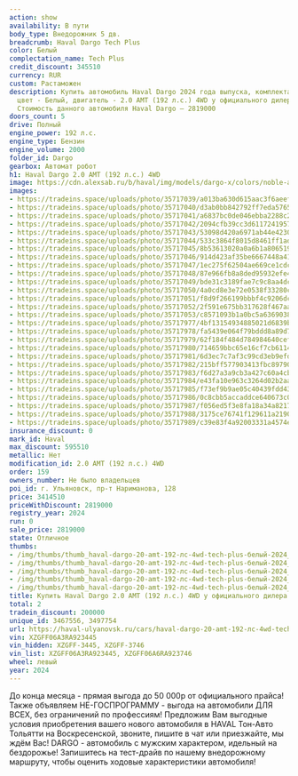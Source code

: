 ```yaml
---
action: show
availability: В пути
body_type: Внедорожник 5 дв.
breadcrumb: Haval Dargo Tech Plus
color: Белый
complectation_name: Tech Plus
credit_discount: 345510
currency: RUR
custom: Растаможен
description: Купить автомобиль Haval Dargo 2024 года выпуска, комплектация Tech Plus,
  цвет - Белый, двигатель - 2.0 AMT (192 л.с.) 4WD у официального дилера в г. Ульяновск.
  Стоимость данного автомобиля Haval Dargo – 2819000
doors_count: 5
drive: Полный
engine_power: 192 л.с.
engine_type: Бензин
engine_volume: 2000
folder_id: Dargo
gearbox: Автомат робот
h1: Haval Dargo 2.0 AMT (192 л.с.) 4WD
image: https://cdn.alexsab.ru/b/haval/img/models/dargo-x/colors/noble-agate.webp
images:
- https://tradeins.space/uploads/photo/35717039/a013ba630d615aac3f6aeef0a13f0e9c.jpg
- https://tradeins.space/uploads/photo/35717040/d3ab0bb842792ff7eda57657be57b7fa.jpg
- https://tradeins.space/uploads/photo/35717041/a6837bc0de046ebba2288c2027ddd338.jpg
- https://tradeins.space/uploads/photo/35717042/2094cfb39cc3d61172419570b3b9eb46.jpg
- https://tradeins.space/uploads/photo/35717043/53098d420a6971ab44e42303ef6bfb0a.jpg
- https://tradeins.space/uploads/photo/35717044/533c3864f8015d8461ff1add20d6cc33.jpg
- https://tradeins.space/uploads/photo/35717045/8b53613020a0a6b1a80651914a67605e.jpg
- https://tradeins.space/uploads/photo/35717046/914d423af35be6667448a415fadaa4cc.jpg
- https://tradeins.space/uploads/photo/35717047/1ec275f62504ae669ce1cdcf7523f4dc.jpg
- https://tradeins.space/uploads/photo/35717048/87e966fb8a8ded95932efe44071130bd.jpg
- https://tradeins.space/uploads/photo/35717049/bde31c3189fae7c9c8aa4dc0ce981c9d.jpg
- https://tradeins.space/uploads/photo/35717050/4a0cd8e3e72e0538f33280c45148bd5a.jpg
- https://tradeins.space/uploads/photo/35717051/f8d9f266199bbbf4c9206dc62af95dfd.jpg
- https://tradeins.space/uploads/photo/35717052/2f591e675bb317628f467aa9b7d69dde.jpg
- https://tradeins.space/uploads/photo/35717053/c8571093b1a0bc5a63690384143dc9f2.jpg
- https://tradeins.space/uploads/photo/35717977/4bf13154934885021d6839b579e9a3c6.jpg
- https://tradeins.space/uploads/photo/35717978/fa5439e064f79bddd8a89d712c3c7a13.jpg
- https://tradeins.space/uploads/photo/35717979/62f184f484d784984640cef3b3891f52.jpg
- https://tradeins.space/uploads/photo/35717980/714659bbc65e16cf7cb6114cbe6cdc67.jpg
- https://tradeins.space/uploads/photo/35717981/6d3ec7c7af3c99cd3eb9efdf6325793f.jpg
- https://tradeins.space/uploads/photo/35717982/215bff577903413fbc89790c1729dbc9.jpg
- https://tradeins.space/uploads/photo/35717983/f6d27a3a9cb3a427c60a4cbb89d92faa.jpg
- https://tradeins.space/uploads/photo/35717984/e43fa10e963c3264d02b2aab88cd648f.jpg
- https://tradeins.space/uploads/photo/35717985/f73ef9b9ae05c40439fdd4343f6bc630.jpg
- https://tradeins.space/uploads/photo/35717986/0c8cbb5accaddce640673c08ab70d57b.jpg
- https://tradeins.space/uploads/photo/35717987/f056ed5f3e8fa18a34a82177685de0e5.jpg
- https://tradeins.space/uploads/photo/35717988/3175ce76741f129611a219090022ff07.jpg
- https://tradeins.space/uploads/photo/35717989/c39e83f4a92003331a4574e993573b81.jpg
insurance_discount: 0
mark_id: Haval
max_discount: 595510
metallic: Нет
modification_id: 2.0 AMT (192 л.с.) 4WD
order: 159
owners_number: Не было владельцев
poi_id: г. Ульяновск, пр-т Нариманова, 128
price: 3414510
priceWithDiscount: 2819000
registry_year: 2024
run: 0
sale_price: 2819000
state: Отличное
thumbs:
- /img/thumbs/thumb_haval-dargo-20-amt-192-лс-4wd-tech-plus-белый-2024_f0e9c_0.webp
- /img/thumbs/thumb_haval-dargo-20-amt-192-лс-4wd-tech-plus-белый-2024_7b7fa_1.webp
- /img/thumbs/thumb_haval-dargo-20-amt-192-лс-4wd-tech-plus-белый-2024_dd338_2.webp
- /img/thumbs/thumb_haval-dargo-20-amt-192-лс-4wd-tech-plus-белый-2024_9eb46_3.webp
- /img/thumbs/thumb_haval-dargo-20-amt-192-лс-4wd-tech-plus-белый-2024_bfb0a_4.webp
title: Купить Haval Dargo 2.0 AMT (192 л.с.) 4WD у официального дилера в Ульяновске
total: 2
tradein_discount: 200000
unique_id: 3467556, 3497754
url: https://haval-ulyanovsk.ru/cars/haval-dargo-20-amt-192-лс-4wd-tech-plus-белый-2024/
vin: XZGFF06A3RA923445
vin_hidden: XZGFF-3445, XZGFF-3746
vin_list: XZGFF06A3RA923445, XZGFF06A6RA923746
wheel: левый
year: 2024
---
```

<p>
 До конца месяца - прямая выгода до 50 000р от официального прайса! Также объявляем НЕ-ГОСПРОГРАММУ - выгода на автомобили ДЛЯ ВСЕХ, без ограничений по профессиям! Предложим Вам выгодные условия приобретения вашего нового автомобиля в HAVAL Тон-Авто Тольятти на Воскресенской, звоните, пишите в чат или приезжайте, мы ждём Вас! DARGO - автомобиль с мужским характером, идельный на бездорожье! Запишитесь на тест-драйв по нашему внедорожному маршруту, чтобы оценить ходовые характеристики автомобиля!
</p>
<p>
</p>
<p>
</p>
